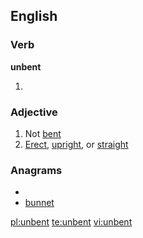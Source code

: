 ==English==
===Verb===
'''unbent'''
# {{past of|unbend}}
===Adjective===
{{en-adj}}
# Not [[bent]]
# [[erect|Erect]], [[upright]], or [[straight]]

===Anagrams===
* {{alphagram|benntu}}
* [[bunnet#English|bunnet]]

[[pl:unbent]]
[[te:unbent]]
[[vi:unbent]]